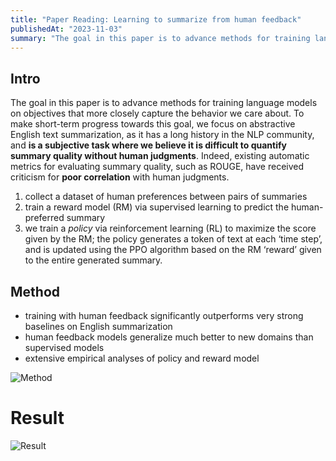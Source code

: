 ```yaml
---
title: "Paper Reading: Learning to summarize from human feedback"
publishedAt: "2023-11-03"
summary: "The goal in this paper is to advance methods for training language models on objectives that more closely capture the behavior we care about. To make short-term progress towards this goal, we focus on abstractive English text summarization, as it has a long history in the NLP community, and **is a subjective task where we believe it is difficult to quantify summary quality without human judgments**. Indeed, existing automatic metrics for evaluating summary quality, such as ROUGE, have received criticism for **poor correlation** with human judgments."
---
```


## Intro

The goal in this paper is to advance methods for training language models on objectives that more closely capture the behavior we care about. To make short-term progress towards this goal, we focus on abstractive English text summarization, as it has a long history in the NLP community, and **is a subjective task where we believe it is difficult to quantify summary quality without human judgments**. Indeed, existing automatic metrics for evaluating summary quality, such as ROUGE, have received criticism for **poor correlation** with human judgments.

1. collect a dataset of human preferences between pairs of summaries
2. train a reward model (RM) via supervised learning to predict the human-preferred summary
3. we train a _policy_ via reinforcement learning (RL) to maximize the score given by the RM; the policy generates a token of text at each ‘time step’, and is updated using the PPO algorithm based on the RM ‘reward’ given to the entire generated summary.

## Method

- training with human feedback significantly outperforms very strong baselines on English summarization
- human feedback models generalize much better to new domains than supervised models
- extensive empirical analyses of policy and reward model

![Method](/openai-neurips-2020/method.png)

# Result

![Result](/openai-neurips-2020/result.png)

